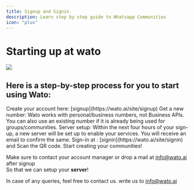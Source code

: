 ```yaml
---
title: Signup and Signin
description: Learn step by step guide to Whatsapp Communities
icon: "plus"
---
```


# Starting up at wato

<img className="rounded-md" src="images/signup and signin/asset 1.jpg" />

## Here is a step-by-step process for you to start using Wato:

<Steps>
  <Step title="Create Account" icon="user-plus">
    Create your account here: [signup](https://wato.ai/site/signup)
  </Step>
  <Step title="Get a number" icon="hashtag">
    Get a new number: Wato works with personal/business numbers, not Business APIs. You can also use an existing number if it is already being used for groups/communities.
  </Step>
  <Step title="Server Setup" icon="server">
    Server setup: Within the next four hours of your sign-up, a new server will be set up to enable your services. You will receive an email to confirm the same.
  </Step>
  <Step title="Sign in" icon="right-to-bracket">
    Sign-in at : [signin](https://wato.ai/site/signin) and Scan the QR code.
  </Step>
  <Step title="Create Community" icon="people-group">
    Start creating your communities!
  </Step>
</Steps>

<Tip>Make sure to contact your account manager or drop a mail at [info@wato.ai](mailto:info@wato.ai) after signup <br />
So that we can setup your **server**! </Tip>

In case of any queries, feel free to contact us. write us to [info@wato.ai](mailto:info@wato.ai)

